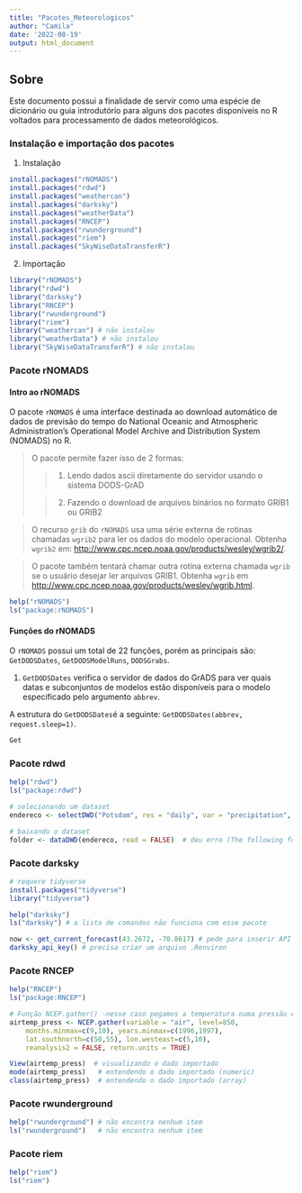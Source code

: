 ```yaml
---
title: "Pacotes_Meteorologicos"
author: "Camila"
date: '2022-08-19'
output: html_document
---
```


## Sobre

Este documento possui a finalidade de servir como uma espécie de dicionário ou guia introdutório para alguns dos pacotes disponíveis no R voltados para processamento de dados meteorológicos.

### Instalação e importação dos pacotes

1.  Instalação

```r
install.packages("rNOMADS")
install.packages("rdwd")
install.packages("weathercan")
install.packages("darksky")
install.packages("weatherData")
install.packages("RNCEP")
install.packages("rwunderground")
install.packages("riem")
install.packages("SkyWiseDataTransferR")
```

2.  Importação

```r
library("rNOMADS")
library("rdwd")
library("darksky")
library("RNCEP")
library("rwunderground")
library("riem")
library("weathercan") # não instalou
library("weatherData") # não instalou
library("SkyWiseDataTransferR") # não instalou
```

### Pacote rNOMADS

#### Intro ao rNOMADS

O pacote `rNOMADS` é uma interface destinada ao download automático de dados de previsão do tempo do National Oceanic and Atmospheric Administration's Operational Model Archive and Distribution System (NOMADS) no R.

> O pacote permite fazer isso de 2 formas:
>
> > 1.  Lendo dados ascii diretamente do servidor usando o sistema DODS-GrAD
>
> > 2.  Fazendo o download de arquivos binários no formato GRIB1 ou GRIB2

> O recurso `grib` do `rNOMADS` usa uma série externa de rotinas chamadas `wgrib2` para ler os dados do modelo operacional. Obtenha `wgrib2` em: <http://www.cpc.ncep.noaa.gov/products/wesley/wgrib2/>.

> O pacote também tentará chamar outra rotina externa chamada `wgrib` se o usuário desejar ler arquivos GRIB1. Obtenha `wgrib` em <http://www.cpc.ncep.noaa.gov/products/wesley/wgrib.html>.

```r
help("rNOMADS")
ls("package:rNOMADS")
```

#### Funções do rNOMADS

O `rNOMADS` possui um total de 22 funções, porém as principais são: `GetDODSDates`, `GetDODSModelRuns`, `DODSGrabs`.

1. `GetDODSDates` verifica o servidor de dados do GrADS para ver quais datas e subconjuntos de modelos estão disponíveis para o modelo especificado pelo argumento `abbrev`. 

A estrutura do `GetDODSDates`é a seguinte: `GetDODSDates(abbrev, request.sleep=1)`.

```r
Get

```

### Pacote rdwd

```r
help("rdwd")
ls("package:rdwd")

# selecionando um dataset
endereco <- selectDWD("Potsdam", res = "daily", var = "precipitation", per = "recent")

# baixando o dataset
folder <- dataDWD(endereco, read = FALSE)  # deu erro (The following folder does not exist:  '')
```

### Pacote darksky

```r
# requere tidyverse
install.packages("tidyverse")
library("tidyverse")

help("darksky")
ls("darksky") # a lista de comandos não funciona com esse pacote

now <- get_current_forecast(43.2672, -70.8617) # pede para inserir API key
darksky_api_key() # precisa criar um arquivo .Renviron
```

### Pacote RNCEP

```r
help("RNCEP")
ls("package:RNCEP")

# Função NCEP.gather() -nesse caso pegamos a temperatura numa pressão específica
airtemp_press <- NCEP.gather(variable = "air", level=850,
    months.minmax=c(9,10), years.minmax=c(1996,1997),
    lat.southnorth=c(50,55), lon.westeast=c(5,10),
    reanalysis2 = FALSE, return.units = TRUE)

View(airtemp_press)  # visualizando o dado importado
mode(airtemp_press)   # entendendo o dado importado (numeric)
class(airtemp_press)  # entendendo o dado importado (array)
```

### Pacote rwunderground

```r
help("rwunderground") # não encontra nenhum item
ls("rwunderground")   # não encontra nenhum item


```

### Pacote riem

```r
help("riem")
ls("riem")
```
